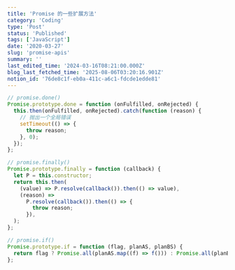 ```yaml
---
title: 'Promise 的一些扩展方法'
category: 'Coding'
type: 'Post'
status: 'Published'
tags: ['JavaScript']
date: '2020-03-27'
slug: 'promise-apis'
summary: ''
last_edited_time: '2024-03-16T08:21:00.000Z'
blog_last_fetched_time: '2025-08-06T03:20:16.901Z'
notion_id: '76de8c1f-eb0a-411c-a6c1-fdcde1edde81'
---
```


```javascript
// promise.done()
Promise.prototype.done = function (onFulfilled, onRejected) {
  this.then(onFulfilled, onRejected).catch(function (reason) {
    // 抛出一个全局错误
    setTimeout(() => {
      throw reason;
    }, 0);
  });
};

// promise.finally()
Promise.prototype.finally = function (callback) {
  let P = this.constructor;
  return this.then(
    (value) => P.resolve(callback()).then(() => value),
    (reason) =>
      P.resolve(callback()).then(() => {
        throw reason;
      }),
  );
};

// promise.if()
Promise.prototype.if = function (flag, planAS, planBS) {
  return flag ? Promise.all(planAS.map((f) => f())) : Promise.all(planBS.map((f) => f()));
};
```
